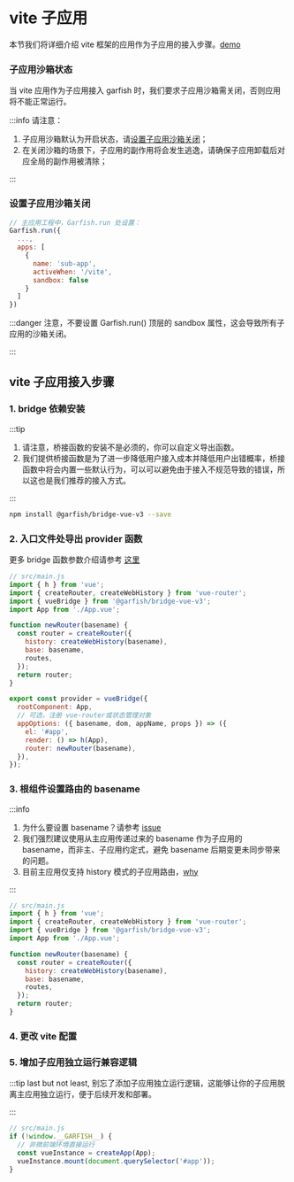 # vite 子应用


本节我们将详细介绍 vite 框架的应用作为子应用的接入步骤。[demo](https://github.com/modern-js-dev/garfish/tree/main/dev/app-vue-vite)

### 子应用沙箱状态

当 vite 应用作为子应用接入 garfish 时，我们要求子应用沙箱需关闭，否则应用将不能正常运行。

:::info 请注意：
1. 子应用沙箱默认为开启状态，请[设置子应用沙箱关闭](/guide/demo/vite#设置子应用沙箱关闭)；
2. 在关闭沙箱的场景下，子应用的副作用将会发生逃逸，请确保子应用卸载后对应全局的副作用被清除；

:::

### 设置子应用沙箱关闭

```js
// 主应用工程中，Garfish.run 处设置：
Garfish.run({
  ...,
  apps: [
    {
      name: 'sub-app',
      activeWhen: '/vite',
      sandbox: false
    }
  ]
})
```

:::danger
注意，不要设置 Garfish.run() 顶层的 sandbox 属性，这会导致所有子应用的沙箱关闭。

:::

## vite 子应用接入步骤

### 1. bridge 依赖安装

:::tip
1. 请注意，桥接函数的安装不是必须的，你可以自定义导出函数。
2. 我们提供桥接函数是为了进一步降低用户接入成本并降低用户出错概率，桥接函数中将会内置一些默认行为，可以可以避免由于接入不规范导致的错误，所以这也是我们推荐的接入方式。

:::

```bash npm2yarn
npm install @garfish/bridge-vue-v3 --save
```
### 2. 入口文件处导出 provider 函数

更多 bridge 函数参数介绍请参考 [这里](/guide/bridge)

```js
// src/main.js
import { h } from 'vue';
import { createRouter, createWebHistory } from 'vue-router';
import { vueBridge } from '@garfish/bridge-vue-v3';
import App from './App.vue';

function newRouter(basename) {
  const router = createRouter({
    history: createWebHistory(basename),
    base: basename,
    routes,
  });
  return router;
}

export const provider = vueBridge({
  rootComponent: App,
  // 可选，注册 vue-router或状态管理对象
  appOptions: ({ basename, dom, appName, props }) => ({
    el: '#app',
    render: () => h(App),
    router: newRouter(basename),
  }),
});
```

### 3. 根组件设置路由的 basename

:::info
1. 为什么要设置 basename？请参考 [issue](../../issues/childApp.md#子应用拿到-basename-的作用)
2. 我们强烈建议使用从主应用传递过来的 basename 作为子应用的 basename，而非主、子应用约定式，避免 basename 后期变更未同步带来的问题。
3. 目前主应用仅支持 history 模式的子应用路由，[why](../../issues/childApp.md#为什么主应用仅支持-history-模式)

:::

```js
// src/main.js
import { h } from 'vue';
import { createRouter, createWebHistory } from 'vue-router';
import { vueBridge } from '@garfish/bridge-vue-v3';
import App from './App.vue';

function newRouter(basename) {
  const router = createRouter({
    history: createWebHistory(basename),
    base: basename,
    routes,
  });
  return router;
}
```

### 4. 更改 vite 配置

<ViteConfig />


### 5. 增加子应用独立运行兼容逻辑

:::tip
last but not least, 别忘了添加子应用独立运行逻辑，这能够让你的子应用脱离主应用独立运行，便于后续开发和部署。

:::

```js
// src/main.js
if (!window.__GARFISH__) {
  // 非微前端环境直接运行
  const vueInstance = createApp(App);
  vueInstance.mount(document.querySelector('#app'));
}
```
